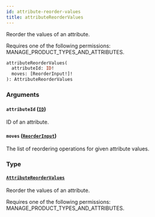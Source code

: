 ```yaml
---
id: attribute-reorder-values
title: attributeReorderValues
---
```


Reorder the values of an attribute.

Requires one of the following permissions: MANAGE_PRODUCT_TYPES_AND_ATTRIBUTES.

```graphql
attributeReorderValues(
  attributeId: ID!
  moves: [ReorderInput!]!
): AttributeReorderValues
```

### Arguments

#### `attributeId` ([`ID`](../../../developer/api-reference/scalars/id))

ID of an attribute.

#### `moves` ([`ReorderInput`](../../../developer/api-reference/inputs/reorder-input))

The list of reordering operations for given attribute values.

### Type

#### [`AttributeReorderValues`](../../../developer/api-reference/objects/attribute-reorder-values)

Reorder the values of an attribute.

Requires one of the following permissions: MANAGE_PRODUCT_TYPES_AND_ATTRIBUTES.
